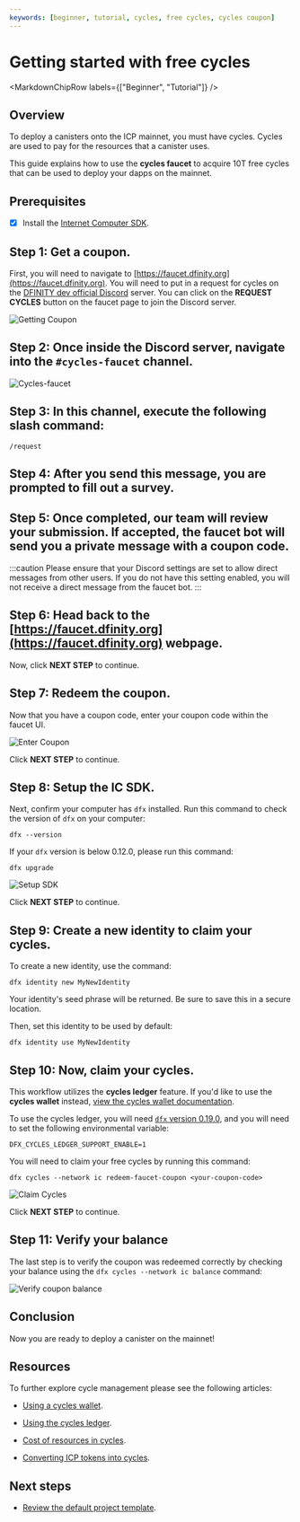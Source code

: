 ```yaml
---
keywords: [beginner, tutorial, cycles, free cycles, cycles coupon]
---
```



# Getting started with free cycles

<MarkdownChipRow labels={["Beginner", "Tutorial"]} />

## Overview

To deploy a <GlossaryTooltip>canisters</GlossaryTooltip> onto the ICP mainnet, you must have cycles. Cycles are used to pay for the resources that a canister uses.

This guide explains how to use the **cycles faucet** to acquire 10T free cycles that can be used to deploy your dapps on the mainnet.

## Prerequisites

- [x] Install the [Internet Computer SDK](/docs/current/developer-docs/getting-started/install/).

## Step 1: Get a coupon.

First, you will need to navigate to [https://faucet.dfinity.org](https://faucet.dfinity.org). You will need to put in a request for cycles on the [DFINITY dev official Discord](https://discord.gg/jnjVVQaE2C) server. You can click on the **REQUEST CYCLES** button on the faucet page to join the Discord server.

![Getting Coupon](_attachments/faucet_step_1.png)

## Step 2: Once inside the Discord server, navigate into the `#cycles-faucet` channel.

![Cycles-faucet](./_attachments/cycles-faucet.png)

## Step 3: In this channel, execute the following slash command:

```
/request
```

## Step 4: After you send this message, you are prompted to fill out a survey.

## Step 5: Once completed, our team will review your submission. If accepted, the faucet bot will send you a private message with a coupon code.

:::caution
Please ensure that your Discord settings are set to allow direct messages from other users. If you do not have this setting enabled, you will not receive a direct message from the faucet bot.
:::

## Step 6: Head back to the [https://faucet.dfinity.org](https://faucet.dfinity.org) webpage.

Now, click **NEXT STEP** to continue.

## Step 7: Redeem the coupon.

Now that you have a coupon code, enter your coupon code within the faucet UI.

![Enter Coupon](_attachments/faucet_step_3.png)

Click **NEXT STEP** to continue.

## Step 8: Setup the IC SDK.

Next, confirm your computer has `dfx` installed. Run this command to check the version of `dfx` on your computer:

```
dfx --version
```

If your `dfx` version is below 0.12.0, please run this command:

```
dfx upgrade
```

![Setup SDK](_attachments/faucet_step_4.png)

Click **NEXT STEP** to continue.

## Step 9: Create a new identity to claim your cycles.

To create a new identity, use the command:

```
dfx identity new MyNewIdentity
```

Your identity's seed phrase will be returned. Be sure to save this in a secure location.

Then, set this identity to be used by default:

```
dfx identity use MyNewIdentity
```

## Step 10: Now, claim your cycles.

This workflow utilizes the **cycles ledger** feature. If you'd like to use the **cycles wallet** instead, [view the cycles wallet documentation](/docs/current/developer-docs/defi/cycles/cycles-wallet).

To use the cycles ledger, you will need [`dfx` version 0.19.0](/docs/current/developer-docs/getting-started/install/), and you will need to set the following environmental variable:

```
DFX_CYCLES_LEDGER_SUPPORT_ENABLE=1
```

You will need to claim your free cycles by running this command:

```
dfx cycles --network ic redeem-faucet-coupon <your-coupon-code>
```

![Claim Cycles](_attachments/faucet_step_5.png)

Click **NEXT STEP** to continue.

## Step 11: Verify your balance

The last step is to verify the coupon was redeemed correctly by checking your balance using the `dfx cycles --network ic balance` command:

![Verify coupon balance](_attachments/faucet_step_6.png)

## Conclusion

Now you are ready to deploy a canister on the mainnet!

## Resources

To further explore cycle management please see the following articles:

- [Using a cycles wallet](/docs/current/developer-docs/defi/cycles/cycles-wallet).

- [Using the cycles ledger](/docs/current/developer-docs/defi/cycles/cycles-ledger).

- [Cost of resources in cycles](/docs/current/developer-docs/gas-cost).

- [Converting ICP tokens into cycles](/docs/current/developer-docs/defi/cycles/converting_icp_tokens_into_cycles).


## Next steps

- [Review the default project template](/docs/current/developer-docs/getting-started/default-template).